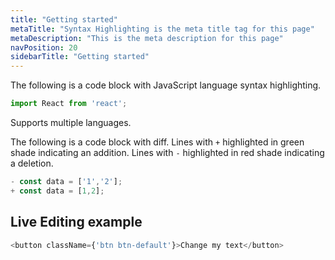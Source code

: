 ```yaml
---
title: "Getting started"
metaTitle: "Syntax Highlighting is the meta title tag for this page"
metaDescription: "This is the meta description for this page"
navPosition: 20
sidebarTitle: "Getting started"
---
```


The following is a code block with JavaScript language syntax highlighting.

```javascript
import React from 'react';
```

Supports multiple languages.

The following is a code block with diff. Lines with `+` highlighted in green shade indicating an addition. Lines with `-` highlighted in red shade indicating a deletion.

```javascript
- const data = ['1','2'];
+ const data = [1,2];
```

## Live Editing example

```javascript c=true
<button className={'btn btn-default'}>Change my text</button>
```